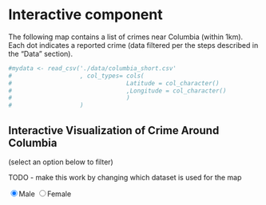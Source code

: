 # Interactive component

The following map contains a list of crimes near Columbia (within 1km). Each dot indicates a reported crime (data filtered per the steps described in the "Data" section).

```r
#mydata <- read_csv('./data/columbia_short.csv'
#                   , col_types= cols(
#                                Latitude = col_character() 
#                                ,Longitude = col_character() 
#                                )
#                   )
```


## Interactive Visualization of Crime Around Columbia
  <title>My Google Map</title>
  <style>
    #map{
      height:400px;
      width:100%;
    }
  </style>
  
  <p>(select an option below to filter) </p>
  <p>TODO - make this work by changing which dataset is used for the map </p>
  <input type="radio" name="gender" value="M" checked="true">Male
  <input type="radio" name="gender" value="F">Female
    
  <div id="map"></div>
  <script src="https://d3js.org/d3.v5.min.js"></script>
  <script src="https://requirejs.org/docs/release/2.3.5/minified/require.js"></script>
  
  
  <script type="text/javascript">
    
    var gender = "M";
    var rep_string = "https://raw.githubusercontent.com/ds4114/NYC_Crime_Group32/main/data/columbia_short.csv";
    
    d3.selectAll("input")
      .on("click", function(event) { 
        console.log("clicked radio")
        //var gender = event.currentTarget.value;
        var gender = d3.select('input[name="gender"]:checked').node().value
        console.log(gender);
          if (gender == "M") {
              rep_string = "https://raw.githubusercontent.com/ds4114/NYC_Crime_Group32/main/data/columbia_short_1.csv";
              initMap()
              
          } else {
              rep_string = "https://raw.githubusercontent.com/ds4114/NYC_Crime_Group32/main/data/columbia_short_2.csv";
              initMap()
              
          }
      })
    console.log("test16")
    console.log(rep_string)
    
    
    async function getData(){
    //const rep= await fetch("./NYC_Crime_Group32/data/columbia_short.csv")
    //const rep= await fetch("./data/columbia_short.csv")
    //const rep = await fetch("https://raw.githubusercontent.com/ds4114/NYC_Crime_Group32/main/data/columbia_short.csv")
    const rep = await fetch(rep_string)
    const data= await rep.text();
    console.log(rep_string)
    let fin=[]
    const table=data.split('\n').slice(1)
    table.forEach(row=>{
        const colums=row.split(',');
        tab=[parseFloat(colums[0]), parseFloat(colums[1])]
        //console.log(tab)
        //locations.push(tab)
        fin.push(tab)  
        });
        //console.log(fin)
        return fin
    }
    
    function initMap() {
    
    points =
    getData().then(values => {
    // Print the values of the resolved promise
    values.forEach(value => {
    
    marker = new google.maps.Marker({
        position: new google.maps.LatLng(value[0], value[1]),
        map: map,
        icon: {
          path: google.maps.SymbolPath.CIRCLE,
          fillColor: 'red',
          fillOpacity: 0.2,
          strokeColor: '#00A',
          strokeOpacity: 0.2,
          strokeWeight: 1,
          scale: 3.25
        }
      });
    
    
      } );
     });
  
    var map = new google.maps.Map(document.getElementById('map'), {
      zoom: 14,
      center: new google.maps.LatLng(40.807384,-73.963036)
    });
    
    }

  </script>
  
  <script async defer
    src="https://maps.googleapis.com/maps/api/js?key=AIzaSyDUVtOF3qSoJEcQAZ9mU0E1rGKQDqcuNGw&callback=initMap">
  </script>